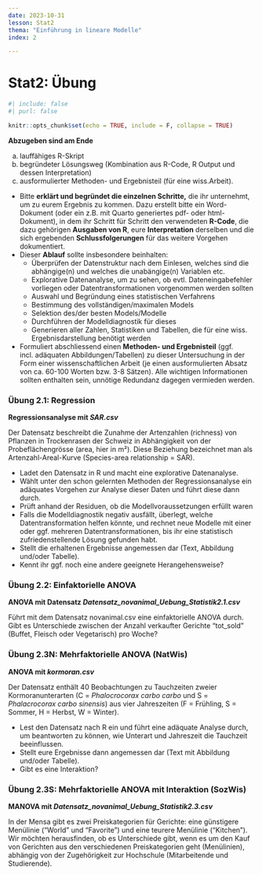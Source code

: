 ```yaml
---
date: 2023-10-31
lesson: Stat2
thema: "Einführung in lineare Modelle"
index: 2

---
```


# Stat2: Übung

```r
#| include: false
#| purl: false

knitr::opts_chunk$set(echo = TRUE, include = F, collapse = TRUE)
```

**Abzugeben sind am Ende**

a.  lauffähiges R-Skript
b.  begründeter Lösungsweg (Kombination aus R-Code, R Output und dessen Interpretation)
c.  ausformulierter Methoden- und Ergebnisteil (für eine wiss.Arbeit).

-   Bitte **erklärt und begründet die einzelnen Schritte,** die ihr unternehmt, um zu eurem Ergebnis zu kommen. Dazu erstellt bitte ein Word-Dokument (oder ein z.B. mit Quarto generiertes pdf- oder html-Dokument), in dem ihr Schritt für Schritt den verwendeten **R-Code**, die dazu gehörigen **Ausgaben von R**, eure **Interpretation** derselben und die sich ergebenden **Schlussfolgerungen** für das weitere Vorgehen dokumentiert.
-   Dieser **Ablauf** sollte insbesondere beinhalten:
    -   Überprüfen der Datenstruktur nach dem Einlesen, welches sind die abhängige(n) und welches die unabängige(n) Variablen etc.
    -   Explorative Datenanalyse, um zu sehen, ob evtl. Dateneingabefehler vorliegen oder Datentransformationen vorgenommen werden sollten
    -   Auswahl und Begründung eines statistischen Verfahrens
    -   Bestimmung des vollständigen/maximalen Models
    -   Selektion des/der besten Models/Modelle
    -   Durchführen der Modelldiagnostik für dieses
    -   Generieren aller Zahlen, Statistiken und Tabellen, die für eine wiss. Ergebnisdarstellung benötigt werden
-   Formuliert abschliessend einen **Methoden- und Ergebnisteil** (ggf. incl. adäquaten Abbildungen/Tabellen) zu dieser Untersuchung in der Form einer wissenschaftlichen Arbeit (je einen ausformulierten Absatz von ca. 60-100 Worten bzw. 3-8 Sätzen). Alle wichtigen Informationen sollten enthalten sein, unnötige Redundanz dagegen vermieden werden.

### Übung 2.1: Regression

**Regressionsanalyse mit *SAR.csv***

Der Datensatz beschreibt die Zunahme der Artenzahlen (richness) von Pflanzen in Trockenrasen der Schweiz in Abhängigkeit von der Probeflächengrösse (area, hier in m²). Diese Beziehung bezeichnet man als Artenzahl-Areal-Kurve (Species-area relationship = SAR).

-   Ladet den Datensatz in R und macht eine explorative Datenanalyse.
-   Wählt unter den schon gelernten Methoden der Regressionsanalyse ein adäquates Vorgehen zur Analyse dieser Daten und führt diese dann durch.
-   Prüft anhand der Residuen, ob die Modellvoraussetzungen erfüllt waren
-   Falls die Modelldiagnostik negativ ausfällt, überlegt, welche Datentransformation helfen könnte, und rechnet neue Modelle mit einer oder ggf. mehreren Datentransformationen, bis ihr eine statistisch zufriedenstellende Lösung gefunden habt.
-   Stellt die erhaltenen Ergebnisse angemessen dar (Text, Abbildung und/oder Tabelle).
-   Kennt ihr ggf. noch eine andere geeignete Herangehensweise?

### Übung 2.2: Einfaktorielle ANOVA

**ANOVA mit Datensatz *Datensatz_novanimal_Uebung_Statistik2.1.csv***

Führt mit dem Datensatz novanimal.csv eine einfaktorielle ANOVA durch. Gibt es Unterschiede zwischen der Anzahl verkaufter Gerichte "tot_sold" (Buffet, Fleisch oder Vegetarisch) pro Woche?

### Übung 2.3N: Mehrfaktorielle ANOVA (NatWis)

**ANOVA mit *kormoran.csv***

Der Datensatz enthält 40 Beobachtungen zu Tauchzeiten zweier Kormoranunterarten (C = *Phalocrocorax carbo carbo* und S = *Phalacrocorax carbo sinensis*) aus vier Jahreszeiten (F = Frühling, S = Sommer, H = Herbst, W = Winter).

-   Lest den Datensatz nach R ein und führt eine adäquate Analyse durch, um beantworten zu können, wie Unterart und Jahreszeit die Tauchzeit beeinflussen.
-   Stellt eure Ergebnisse dann angemessen dar (Text mit Abbildung und/oder Tabelle).
-   Gibt es eine Interaktion?

### Übung 2.3S: Mehrfaktorielle ANOVA mit Interaktion (SozWis)

**MANOVA mit *Datensatz_novanimal_Uebung_Statistik2.3.csv***

In der Mensa gibt es zwei Preiskategorien für Gerichte: eine günstigere Menülinie ("World" und "Favorite") und eine teurere Menülinie ("Kitchen"). Wir möchten herausfinden, ob es Unterschiede gibt, wenn es um den Kauf von Gerichten aus den verschiedenen Preiskategorien geht (Menülinien), abhängig von der Zugehörigkeit zur Hochschule (Mitarbeitende und Studierende).
